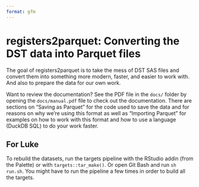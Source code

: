---
format: gfm
---

# registers2parquet: Converting the DST data into Parquet files

<!-- badges: start -->

<!-- badges: end -->

The goal of registers2parquet is to take the mess of DST SAS files and convert
them into something more modern, faster, and easier to work with. And
also to prepare the data for our own work.

Want to review the documentation? See the PDF file in the `docs/` folder
by opening the `docs/manual.pdf` file to check out the documentation.
There are sections on "Saving as Parquet" for the code used to save the
data and for reasons on why we're using this format as well as
"Importing Parquet" for examples on how to work with this format and how
to use a language (DuckDB SQL) to do your work faster.

## For Luke

To rebuild the datasets, run the targets pipeline with the RStudio addin
(from the Palette) or with `targets::tar_make()`. Or open Git Bash and
run `sh run.sh`. You might have to run the pipeline a few times in order
to build all the targets.
